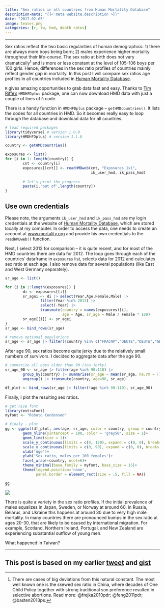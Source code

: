 ```yaml
---
title: "Sex ratios in all countries from Human Mortality Database"
description-meta: "{{< meta website.description >}}"
date: "2017-02-05"
image: teaser.png
categories: [r, tw, hmd, death rates]
---
```


***

Sex ratios reflect the two basic regularities of human demographics: 1) there are always more boys being born; 2) males experience higher mortality throughout their life-course. The sex ratio at birth does not vary dramatically[^1] and is more or less constant at the level of 105-106 boys per 100 girls. Hence, differences in the sex ratio profiles of countries mainly reflect gender gap in mortality. In this post I will compare sex ratios age profiles in all countries included in [Human Mortality Database](http://www.mortality.org).

[^1]: There are cases of big deviations from this natural constant. The most well known one is the skewed sex ratio in China, where decades of One Child Policy together with strong traditional son preference resulted in selective abortions. Read more: @frejka2010pdr; @feng2011pdr; @basten2013ps. 

 `R` gives amazing opportunities to grab data fast and easy. Thanks to [Tim Riffe's](https://sites.google.com/site/timriffepersonal/) `HMDHFDplus` package, one can now download HMD data with just a couple of lines of `R` code. 
 
There is a handy function in `HMDHFDplus` package -- `getHMDcountries()`. It lists the codes for all countries in HMD. So it becomes really easy to loop through the database and download data for all countries.


```r
# load required packages
library(tidyverse) # version 1.0.0
library(HMDHFDplus) # version 1.1.8

country <- getHMDcountries()

exposures <- list()
for (i in 1: length(country)) {
        cnt <- country[i]
        exposures[[cnt]] <- readHMDweb(cnt, "Exposures_1x1",
                                       ik_user_hmd, ik_pass_hmd)
        
        # let's print the progress
        paste(i,'out of',length(country)) 
}
```


::: {.callout-important}
# Use own credentials 
Please note, the arguments `ik_user_hmd` and `ik_pass_hmd` are my login credentials at the website of [Human Mortality Database](http://www.mortality.org), which are stored locally at my computer. In order to access the data, one needs to create an account at [www.mortality.org](https://www.mortality.org/) and provide his own credentials to the `readHMDweb()` function.
:::

Next, I select 2012 for comparison -- it is quite recent, and for most of the HMD countries there are data for 2012. The loop goes through each of the countries' dataframe in `exposures` list, selects data for 2012 and calculates sex ratio at each age. I also remove data for several populations (like East and West Germany separately). 

```r
sr_age <- list()

for (i in 1:length(exposures)) {
        di <- exposures[[i]]
        sr_agei <- di |> select(Year,Age,Female,Male) |> 
                filter(Year %in% 2012) |>
                select(-Year) |>
                transmute(country = names(exposures)[i],
                          age = Age, sr_age = Male / Female * 100)
        sr_age[[i]] <- sr_agei
}
sr_age <- bind_rows(sr_age)

# remove optional populations
sr_age <- sr_age |> filter(!country %in% c("FRACNP","DEUTE","DEUTW","GBRCENW","GBR_NP"))
```

After age 90, sex ratios become quite jerky due to the relatively small numbers of survivors. I decided to aggregate data after the age 90.  

```r
# summarize all ages older than 90 (too jerky)
sr_age_90 <- sr_age |> filter(age %in% 90:110) |> 
        group_by(country) |> summarise(sr_age = mean(sr_age, na.rm = T)) |>
        ungroup() |> transmute(country, age=90, sr_age)

df_plot <- bind_rows(sr_age |> filter(!age %in% 90:110), sr_age_90)
```

Finally, I plot the resulting sex ratios.

```r
# get nice font
library(extrafont)
myfont <- "Roboto Condensed"

# finaly - plot
gg <- ggplot(df_plot, aes(age, sr_age, color = country, group = country))+
        geom_hline(yintercept = 100, color = 'grey50', size = 1)+
        geom_line(size = 1)+
        scale_y_continuous(limits = c(0, 120), expand = c(0, 0), breaks = seq(0, 120, 20))+
        scale_x_continuous(limits = c(0, 90), expand = c(0, 0), breaks = seq(0, 80, 20))+
        xlab('Age')+
        ylab('Sex ratio, males per 100 females')+
        facet_wrap(~country, ncol=6)+
        theme_minimal(base_family = myfont, base_size = 15)+
        theme(legend.position='none',
              panel.border = element_rect(size = .5, fill = NA))

gg
```

![](hmd-sex-ratios.png)

There is quite a variety in the sex ratio profiles. If the initial prevalence of males equalizes in Japan, Sweden, or Norway at around 60, in Russia, Belarus, and Ukraine this happens at around 30 due to very high male mortality. In many countries there are pronounced bumps in the sex ratio at ages 20-30, that are likely to be caused by international migration. For example, Scotland, Northern Ireland, Portugal, and New Zealand are experiencing substantial outflow of young men.

What happened in Taiwan?


***

::: {.callout-tip}
# This post is based on my earlier [tweet](https://twitter.com/ikashnitsky/status/785973218775478273) and [gist](https://gist.github.com/ikashnitsky/a578eaef6b122aa2aa2e3469fd2dcbe7)
:::





